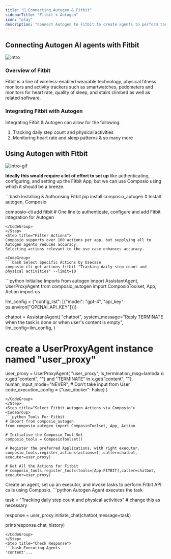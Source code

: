 ```yaml
---
title: "🚀 Connecting Autogen & Fitbit"
sidebarTitle: "Fitbit x Autogen"
icon: "play"
description: "Connect Autogen to Fitbit to create agents to perform tasks using natural language"
---
```


## Connecting Autogen AI agents with Fitbit
![intro](/media/intro.jpg)

### Overview of Fitbit

Fitbit is a line of wireless-enabled wearable technology, physical fitness monitors and activity trackers such as smartwatches, pedometers and monitors for heart rate, quality of sleep, and stairs climbed as well as related software.

### Integrating Fitbit with Autogen

Integrating Fitbit & Autogen can allow for the following:

1. Tracking daily step count and physical activities
2. Monitoring heart rate and sleep patterns
& so many more

## Using Autogen with Fitbit
![intro-gif](/media/intro.gif)
<Steps>
<Step title="Setting Up the Environment">

**Ideally this would require a lot of effort to set up** like authenticating, configuring, and setting up the Fitbit App, but we can use Composio using which it should be a breeze.

<CodeGroup>
```bash Installing & Authorising Fitbit
pip install composio_autogen # Install autogen, Composio 

composio-cli add fitbit # One line to authenticate, configure and add Fitbit integration for Autogen
```
</CodeGroup>
</Step>
<Step title="Filter Actions">
Composio supports over 100 actions per app, but supplying all to Autogen agents reduces accuracy.
Selecting actions relevant to the use case enhances accuracy.

<CodeGroup>
```bash Select Specific Actions by Usecase
composio-cli get-actions fitbit "Tracking daily step count and physical activities" --limit=10
```
</CodeGroup>

</Step>
<Step title="Import Base Packages">

<CodeGroup>
```python Initialise Imports
from autogen import AssistantAgent, UserProxyAgent
from composio_autogen import ComposioToolset, App, Action
import os

llm_config = {"config_list": [{"model": "gpt-4", "api_key": os.environ["OPENAI_API_KEY"]}]}

chatbot = AssistantAgent(
    "chatbot",
    system_message="Reply TERMINATE when the task is done or when user's content is empty",
    llm_config=llm_config,
)

# create a UserProxyAgent instance named "user_proxy"
user_proxy = UserProxyAgent(
    "user_proxy",
    is_termination_msg=lambda x: x.get("content", "") and "TERMINATE" in x.get("content", ""),
    human_input_mode="NEVER", # Don't take input from User
    code_execution_config = {"use_docker": False}
)
```
</CodeGroup>
</Step>
<Step title="Select Fitbit Autogen Actions via Composio">
<CodeGroup>
```python Tools For Fitbit
# Import from composio_autogen
from composio_autogen import ComposioToolset, App, Action

# Initialise the Composio Tool Set
composio_tools = ComposioToolset()

# Register the preferred Applications, with right executor. 
composio_tools.register_actions(actions=[],caller=chatbot, executor=user_proxy)

# Get All the Actions for Fitbit
# composio_tools.register_tools(tools=[App.FITBIT],caller=chatbot, executor=user_proxy) 
```
</CodeGroup>
</Step>
<Step title="Execute the Agent">
Create an agent, set up an executor, and invoke tasks to perform Fitbit API calls using Composio. 
<CodeGroup>
```python Autogen Agent executes the task

task = "Tracking daily step count and physical activities" # change this as necessary

response = user_proxy.initiate_chat(chatbot,message=task)

print(response.chat_history)
```
</CodeGroup>
</Step>
<Step title="Check Response">
```bash Executing Agents
'content'...
```
</Step>
</Steps>

